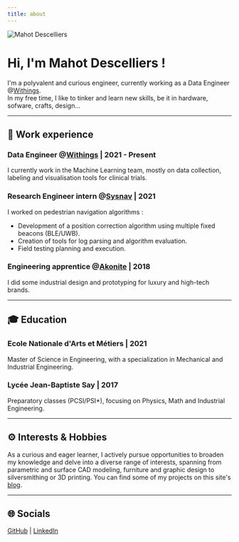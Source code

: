 ```yaml
---
title: about
---
```


<div style={{ display: "flex", flexDirection: "row", alignItems: "center" }}>
  <img
    src="/img/logo.png"
    alt="Mahot Descelliers"
    style={{ width: "50px", margin: "0 16px 16px 0" }}
  />
  <div>
    <h1>Hi, I'm Mahot Descelliers !</h1>
  </div>
</div>

I'm a polyvalent and curious engineer, currently working as a Data Engineer @[Withings](https://withings.com).<br/>
In my free time, I like to tinker and learn new skills, be it in hardware, sofware, crafts, design...

---
## 🎒 **Work experience**

### Data Engineer @[Withings](https://withings.com) | 2021 - Present

I currently work in the Machine Learning team, mostly on data collection, labeling and visualisation tools for clinical trials.

### Research Engineer intern @[Sysnav](https://www.sysnav.fr/) | 2021

I worked on pedestrian navigation algorithms :

- Development of a position correction algorithm using multiple fixed beacons (BLE/UWB).
- Creation of tools for log parsing and algorithm evaluation.
- Field testing planning and execution.

### Engineering apprentice @[Akonite](https://www.akonite.com/) | 2018

I did some industrial design and prototyping for luxury and high-tech brands.

---
## 🎓 **Education**

### Ecole Nationale d'Arts et Métiers | 2021

Master of Science in Engineering, with a specialization in Mechanical and Industrial Engineering.

### Lycée Jean-Baptiste Say | 2017

Preparatory classes (PCSI/PSI\*), focusing on Physics, Math and Industrial Engineering.

---
## ⚙️ **Interests & Hobbies**

As a curious and eager learner, I actively pursue opportunities to broaden my knowledge
and delve into a diverse range of interests, spanning from parametric and surface CAD modeling,
furniture and graphic design to silversmithing or 3D printing. You can find some of my projects
on this site's [blog](/).

---
## 🌐 **Socials**

[GitHub](https://github.com/mahotd) | [LinkedIn](https://www.linkedin.com/in/mahot-descelliers/)
